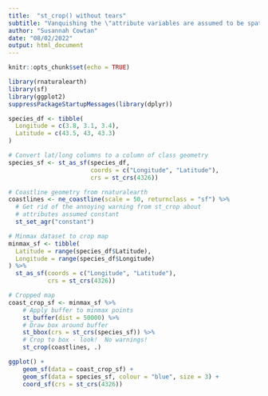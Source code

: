 ```yaml
---
title:  "st_crop() without tears"
subtitle: "Vanquishing the \"attribute variables are assumed to be spatially constant throughout all geometries\" warnings"
author: "Susannah Cowtan"
date: "08/02/2022"
output: html_document
---
```


```r
knitr::opts_chunk$set(echo = TRUE)
```

```r
library(rnaturalearth)
library(sf)
library(ggplot2)
suppressPackageStartupMessages(library(dplyr))
```

```r
species_df <- tibble(
  Longitude = c(3.8, 3.1, 3.4),
  Latitude = c(43.5, 43, 43.3)
)
```

```r
# Convert lat/long columns to a column of class geometry
species_sf <- st_as_sf(species_df, 
                       coords = c("Longitude", "Latitude"),
                       crs = st_crs(4326))
```

```r
# Coastline geometry from rnaturalearth
coastlines <- ne_coastline(scale = 50, returnclass = "sf") %>%
  # Get rid of the annoying warning from st_crop about 
  # attributes assumed constant
  st_set_agr("constant")
```

```r
# Minmax dataset to crop map
minmax_sf <- tibble(
  Latitude = range(species_df$Latitude),
  Longitude = range(species_df$Longitude)
) %>%
  st_as_sf(coords = c("Longitude", "Latitude"),
           crs = st_crs(4326))

# Cropped map
coast_crop_sf <- minmax_sf %>%
    # Apply buffer to minmax points
    st_buffer(dist = 50000) %>%
    # Draw box around buffer
    st_bbox(crs = st_crs(species_sf)) %>%
    # Crop to box - look!  No warnings!
    st_crop(coastlines, .)
```

```r
ggplot() +
    geom_sf(data = coast_crop_sf) +
    geom_sf(data = species_sf, colour = "blue", size = 3) +
    coord_sf(crs = st_crs(4326))
```

